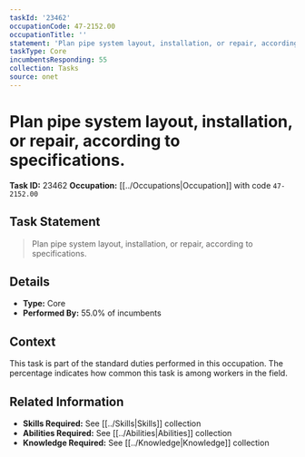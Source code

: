 ```yaml
---
taskId: '23462'
occupationCode: 47-2152.00
occupationTitle: ''
statement: 'Plan pipe system layout, installation, or repair, according to specifications.'
taskType: Core
incumbentsResponding: 55
collection: Tasks
source: onet
---
```

# Plan pipe system layout, installation, or repair, according to specifications.

**Task ID:** 23462
**Occupation:** [[../Occupations|Occupation]] with code `47-2152.00`

## Task Statement

> Plan pipe system layout, installation, or repair, according to specifications.

## Details

- **Type:** Core
- **Performed By:** 55.0% of incumbents

## Context

This task is part of the standard duties performed in this occupation. The percentage indicates how common this task is among workers in the field.

## Related Information

- **Skills Required:** See [[../Skills|Skills]] collection
- **Abilities Required:** See [[../Abilities|Abilities]] collection
- **Knowledge Required:** See [[../Knowledge|Knowledge]] collection

